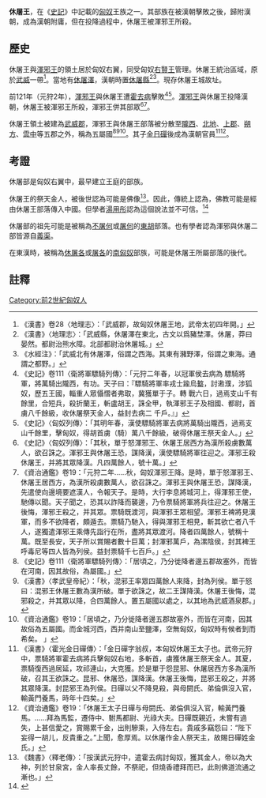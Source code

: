 '''休屠王'''，在《[[史記|史記]]》中記載的[[匈奴|匈奴]]王族之一。其部族在被漢朝擊敗之後，歸附漢朝，成為漢朝附庸，但在投降過程中，休屠王被渾邪王所殺。
==歷史==
休屠王與[[渾邪王|渾邪王]]的領土居於匈奴右翼，同受匈奴[[右賢王|右賢王]]管理。休屠王統治區域，原於[[武威|武威]]一帶<ref>《漢書》卷28〈地理志〉：「武威郡，故匈奴休屠王地，武帝太初四年開。」</ref>。當地有[[休屠澤|休屠澤]]，漢朝時置[[休屠縣|休屠縣]]<ref>《漢書》〈地理志〉：「武威縣，休屠澤在東北，古文以爲豬埜澤。休屠，莽曰晏然。都尉治熊水障。北部都尉治休屠城。」</ref><ref>《水經注》：「武威北有休屠澤，俗謂之西海。其東有瀦野澤，俗謂之東海。通謂之都野。」</ref>。現存休屠王城故址。

前121年（元狩2年），[[渾邪王|渾邪王]]與休屠王遭[[霍去病|霍去病]]擊敗<ref>《史記》卷111〈衛將軍驃騎列傳〉：「元狩二年春，以冠軍侯去病為 驃騎將軍，將萬騎出隴西，有功。天子曰：『驃騎將軍率戎士踰烏盭，討遫濮，涉狐奴，歷五王國，輜重人眾懾慴者弗取，冀獲單于子。轉 戰六日，過焉支山千有餘里，合短兵，殺折蘭王，斬盧胡王，誅全甲，執渾邪王子及相國、都尉，首虜八千餘級，收休屠祭天金人，益封去病二 千戶。』」</ref><ref>《史記》〈匈奴列傳〉：「其明年春，漢使驃騎將軍去病將萬騎出隴西，過焉支山千餘里，擊匈奴，得胡首虜（騎）萬八千餘級，破得休屠王祭天金人。」</ref>。[[渾邪王|渾邪王]]與休屠王投降漢朝，休屠王被渾邪王所殺，渾邪王併其部眾<ref>《史記》〈匈奴列傳〉：「其秋，單于怒渾邪王、休屠王居西方為漢所殺虜數萬人，欲召誅之。渾邪王與休屠王恐，謀降漢，漢使驃騎將軍往迎之。渾邪王殺休屠王，并將其眾降漢。凡四萬餘人，號十萬。」</ref><ref>《資治通鑑》卷19：「元狩二年……秋，匈奴渾邪王降。是時，單于怒渾邪王、休屠王居西方，為漢所殺虜數萬人，欲召誅之。渾邪王與休屠王恐，謀降漢，先遣使向邊境要遮漢人，令報天子。是時，大行李息將城河上，得渾邪王使，馳傳以聞。天子聞之，恐其以詐降而襲邊，乃令票騎將軍將兵往迎之。休屠王後悔，渾邪王殺之，并其眾。票騎既渡河，與渾邪王眾相望。渾邪王裨將見漢軍，而多不欲降者，頗遁去。票騎乃馳入，得與渾邪王相見，斬其欲亡者八千人，遂獨遣渾邪王乘傳先詣行在所，盡將其眾渡河。降者四萬餘人，號稱十萬。既至長安，天子所以賞賜者數十巨萬；封渾邪萬戶，為漯陰侯，封其裨王呼毒尼等四人皆為列侯。益封票騎千七百戶。」</ref>。

休屠王領土被建為[[武威郡|武威郡]]，渾邪王與休屠王部落被分散至[[隴西|隴西]]、[[北地|北地]]、[[上郡|上郡]]、[[朔方|朔方]]、[[雲中|雲中]]等五郡之外，稱為五屬國<ref>《史記》卷111〈衛將軍驃騎列傳〉：「居頃之，乃分徙降者邊五郡故塞外，而皆在河南，因其故俗，為屬國。」</ref><ref>《漢書》〈孝武皇帝紀〉：「秋，混邪王率眾四萬餘人來降，封為列侯。單于怒曰：混邪王休屠王數為漢所破。單于欲誅之，故二王謀降漢。休屠王後悔，混邪殺之，并其眾以降，合四萬餘人。置五屬國以處之，以其地為武威酒泉郡。」</ref><ref>《資治通鑑》卷19：「居頃之，乃分徙降者邊五郡故塞外，而皆在河南，因其故俗為五屬國。而金城河西，西并南山至鹽澤，空無匈奴，匈奴時有候者到而希矣。 」</ref>。其子[[金日磾|金日磾]]後成為漢朝官員<ref>《漢書》〈霍光金日磾傳〉：「金日磾字翁叔，本匈奴休屠王太子也。武帝元狩中，票騎將軍霍去病將兵擊匈奴右地，多斬首，虜獲休屠王祭天金人。其夏，票騎復西過居延，攻祁連山，大克獲。於是單于怨昆邪、休屠居西方多為漢所破，召其王欲誅之。昆邪、休屠恐，謀降漢。休屠王後悔，昆邪王殺之，并將其眾降漢。封昆邪王為列侯。日磾以父不降見殺，與母閼氏、弟倫俱沒入官，輸黃門養馬，時年十四矣。」</ref><ref>《資治通鑑》卷19：「休屠王太子日磾与母閼氏、弟倫俱沒入官，輸黃門養馬。……拜為馬監，遷侍中、駙馬都尉、光祿大夫。日磾既親近，未嘗有過失，上甚信愛之，賞賜累千金，出則驂乘，入侍左右。貴戚多竊怨曰：“陛下妄得一胡儿，反貴重之。”上聞，愈厚焉。以休屠作金人祭天主，故賜日磾姓金氏。」 </ref>。

==考證==
休屠部是匈奴右翼中，最早建立王庭的部族。

休屠王的祭天金人，被後世認為可能是佛像<ref>《魏書》〈釋老傳〉：「按漢武元狩中，遣霍去病討匈奴，獲其金人，帝以為大神，列於甘泉宮，金人率長丈餘，不祭祀，但燒香禮拜而已，此則佛道流通之漸也。」</ref>。因此，傳統上認為，佛教可能是經由休屠王部落傳入中國。但學者[[湯用彤|湯用彤]]認為這個說法並不可信。<ref name="湯用彤1973">{{cite book|author=湯用彤|title=漢魏兩晉南北朝佛教史|url=http://books.google.com/books?id=uC7O-MMKVysC&pg=PT35|year=1973|publisher=臺灣商務印書館| isbn=978-957-05-0374-6|pages=35–36}}</ref>

休屠部的祖先可能是被稱為[[不屠何|不屠何]]或[[屠何|屠何]]的[[東胡|東胡]]部落。也有學者認為渾邪與休屠二部皆源自[[義渠|義渠]]。

在東漢時，被稱為[[休屠各|休屠各]]或[[屠各|屠各]]的[[南匈奴|南匈奴]]部族，可能是休屠王所屬部落的後代。

==註釋==
{{reflist}}

[[Category:前2世紀匈奴人|Category:前2世紀匈奴人]]